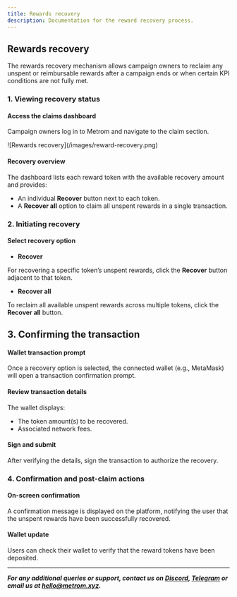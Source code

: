 ```yaml
---
title: Rewards recovery
description: Documentation for the reward recovery process.
---
```


## Rewards recovery

The rewards recovery mechanism allows campaign owners to reclaim any unspent or
reimbursable rewards after a campaign ends or when certain KPI conditions are
not fully met.

### 1. Viewing recovery status

#### Access the claims dashboard

Campaign owners log in to Metrom and navigate to the claim section.

<div className="mediaWrapper">
  ![Rewards recovery](/images/reward-recovery.png)
</div>

#### Recovery overview

The dashboard lists each reward token with the available recovery amount and
provides:

- An individual **Recover** button next to each token.
- A **Recover all** option to claim all unspent rewards in a single transaction.

### 2. Initiating recovery

#### Select recovery option

- **Recover**

For recovering a specific token’s unspent rewards, click the **Recover** button
adjacent to that token.

- **Recover all**

To reclaim all available unspent rewards across multiple tokens, click the
**Recover all** button.

## 3. Confirming the transaction

#### Wallet transaction prompt

Once a recovery option is selected, the connected wallet (e.g., MetaMask) will
open a transaction confirmation prompt.

#### Review transaction details

The wallet displays:

- The token amount(s) to be recovered.
- Associated network fees.

#### Sign and submit

After verifying the details, sign the transaction to authorize the recovery.

### 4. Confirmation and post-claim actions

#### On-screen confirmation

A confirmation message is displayed on the platform, notifying the user that the
unspent rewards have been successfully recovered.

#### Wallet update

Users can check their wallet to verify that the reward tokens have been
deposited.

---

**_For any additional queries or support, contact us on
[Discord](https://discord.com/invite/S2kBEAGWbM),
[Telegram](https://t.me/metrom_xyz) or email us at
[hello@metrom.xyz](mailto:hello@metrom.xyz)._**
